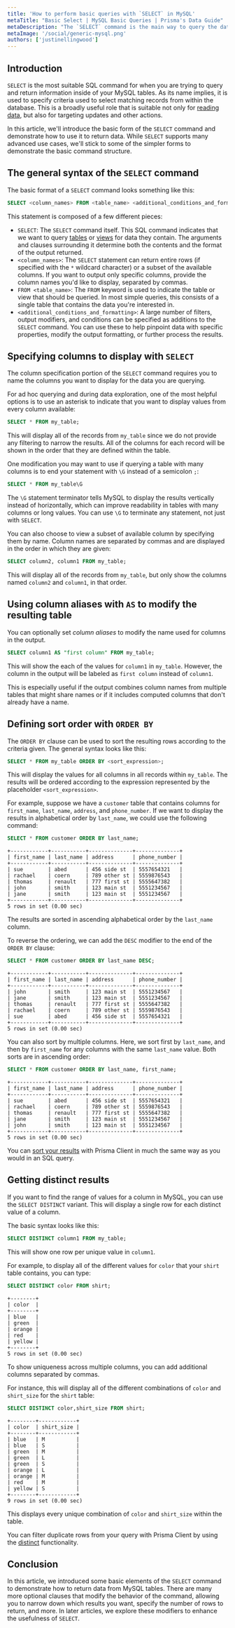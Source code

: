 ```yaml
---
title: 'How to perform basic queries with `SELECT` in MySQL'
metaTitle: "Basic Select | MySQL Basic Queries | Prisma's Data Guide"
metaDescription: "The `SELECT` command is the main way to query the data within tables and views in MySQL.  This guide demonstrates the basic syntax and operation of this highly flexible command."
metaImage: '/social/generic-mysql.png'
authors: ['justinellingwood']
---
```


## Introduction

`SELECT` is the most suitable SQL command for when you are trying to query and return information inside of your MySQL tables.  As its name implies, it is used to specify criteria used to select matching records from within the database.  This is a broadly useful role that is suitable not only for [reading data](/intro/database-glossary#read-operation), but also for targeting updates and other actions.

In this article, we'll introduce the basic form of the `SELECT` command and demonstrate how to use it to return data.  While `SELECT` supports many advanced use cases, we'll stick to some of the simpler forms to demonstrate the basic command structure.

## The general syntax of the `SELECT` command

The basic format of a `SELECT` command looks something like this:

```sql
SELECT <column_names> FROM <table_name> <additional_conditions_and_formatting>;
```

This statement is composed of a few different pieces:

* `SELECT`: The `SELECT` command itself.  This SQL command indicates that we want to query [tables](/intro/database-glossary#table) or [views](/intro/database-glossary#view) for data they contain.  The arguments and clauses surrounding it determine both the contents and the format of the output returned.
* `<column_names>`: The `SELECT` statement can return entire rows (if specified with the `*` wildcard character) or a subset of the available columns.  If you want to output only specific columns, provide the column names you'd like to display, separated by commas.
* `FROM <table_name>`: The `FROM` keyword is used to indicate the table or view that should be queried.  In most simple queries, this consists of a single table that contains the data you're interested in.
* `<additional_conditions_and_formatting>`: A large number of filters, output modifiers, and conditions can be specified as additions to the `SELECT` command.  You can use these to help pinpoint data with specific properties, modify the output formatting, or further process the results.

## Specifying columns to display with `SELECT`

The column specification portion of the `SELECT` command requires you to name the columns you want to display for the data you are querying.

For ad hoc querying and during data exploration, one of the most helpful options is to use an asterisk to indicate that you want to display values from every column available:

```sql
SELECT * FROM my_table;
```

This will display all of the records from `my_table` since we do not provide any filtering to narrow the results.  All of the columns for each record will be shown in the order that they are defined within the table.

One modification you may want to use if querying a table with many columns is to end your statement with `\G` instead of a semicolon `;`:

```sql
SELECT * FROM my_table\G
```

The `\G` statement terminator tells MySQL to display the results vertically instead of horizontally, which can improve readability in tables with many columns or long values.  You can use `\G` to terminate any statement, not just with `SELECT`.

You can also choose to view a subset of available column by specifying them by name.  Column names are separated by commas and are displayed in the order in which they are given:

```sql
SELECT column2, column1 FROM my_table;
```

This will display all of the records from `my_table`, but only show the columns named `column2` and `column1`, in that order.

## Using column aliases with `AS` to modify the resulting table

You can optionally set _column aliases_ to modify the name used for columns in the output.

```sql
SELECT column1 AS "first column" FROM my_table;
```

This will show the each of the values for `column1` in `my_table`.  However, the column in the output will be labeled as `first column` instead of `column1`.

This is especially useful if the output combines column names from multiple tables that might share names or if it includes computed columns that don't already have a name.

## Defining sort order with `ORDER BY`

The `ORDER BY` clause can be used to sort the resulting rows according to the criteria given.  The general syntax looks like this:

```sql
SELECT * FROM my_table ORDER BY <sort_expression>;
```

This will display the values for all columns in all records within `my_table`.  The results will be ordered according to the expression represented by the placeholder `<sort_expression>`.

For example, suppose we have a `customer` table that contains columns for `first_name`, `last_name`, `address`, and `phone_number`.  If we want to display the results in alphabetical order by `last_name`, we could use the following command:

<CodeWithResult>

<Cmd>

```sql
SELECT * FROM customer ORDER BY last_name;
```

</Cmd>

<CmdResult>

```
+------------+-----------+--------------+--------------+
| first_name | last_name | address      | phone_number |
+------------+-----------+--------------+--------------+
| sue        | abed      | 456 side st  | 5557654321   |
| rachael    | coern     | 789 other st | 5559876543   |
| thomas     | renault   | 777 first st | 5555647382   |
| john       | smith     | 123 main st  | 5551234567   |
| jane       | smith     | 123 main st  | 5551234567   |
+------------+-----------+--------------+--------------+
5 rows in set (0.00 sec)
```

</CmdResult>

</CodeWithResult>

The results are sorted in ascending alphabetical order by the `last_name` column.

To reverse the ordering, we can add the `DESC` modifier to the end of the `ORDER BY` clause:

<CodeWithResult>

<Cmd>

```sql
SELECT * FROM customer ORDER BY last_name DESC;
```

</Cmd>

<CmdResult>

```
+------------+-----------+--------------+--------------+
| first_name | last_name | address      | phone_number |
+------------+-----------+--------------+--------------+
| john       | smith     | 123 main st  | 5551234567   |
| jane       | smith     | 123 main st  | 5551234567   |
| thomas     | renault   | 777 first st | 5555647382   |
| rachael    | coern     | 789 other st | 5559876543   |
| sue        | abed      | 456 side st  | 5557654321   |
+------------+-----------+--------------+--------------+
5 rows in set (0.00 sec)
```

</CmdResult>

</CodeWithResult>

You can also sort by multiple columns.  Here, we sort first by `last_name`, and then by `first_name` for any columns with the same `last_name` value.  Both sorts are in ascending order:

<CodeWithResult>

<Cmd>

```sql
SELECT * FROM customer ORDER BY last_name, first_name;
```

</Cmd>

<CmdResult>

```
+------------+-----------+--------------+--------------+
| first_name | last_name | address      | phone_number |
+------------+-----------+--------------+--------------+
| sue        | abed      | 456 side st  | 5557654321   |
| rachael    | coern     | 789 other st | 5559876543   |
| thomas     | renault   | 777 first st | 5555647382   |
| jane       | smith     | 123 main st  | 5551234567   |
| john       | smith     | 123 main st  | 5551234567   |
+------------+-----------+--------------+--------------+
5 rows in set (0.00 sec)
```

</CmdResult>

</CodeWithResult>

<PrismaOutlinks>

You can [sort your results](https://www.prisma.io/docs/concepts/components/prisma-client/filtering-and-sorting) with Prisma Client in much the same way as you would in an SQL query.

</PrismaOutlinks>

## Getting distinct results

If you want to find the range of values for a column in MySQL, you can use the `SELECT DISTINCT` variant.  This will display a single row for each distinct value of a column.

The basic syntax looks like this:

```sql
SELECT DISTINCT column1 FROM my_table;
```

This will show one row per unique value in `column1`.

For example, to display all of the different values for `color` that your `shirt` table contains, you can type:

```sql
SELECT DISTINCT color FROM shirt;
```
```
+--------+
| color  |
+--------+
| blue   |
| green  |
| orange |
| red    |
| yellow |
+--------+
5 rows in set (0.00 sec)
```

To show uniqueness across multiple columns, you can add additional columns separated by commas.

For instance, this will display all of the different combinations of `color` and `shirt_size` for the `shirt` table:

```sql
SELECT DISTINCT color,shirt_size FROM shirt;
```
```
+--------+------------+
| color  | shirt_size |
+--------+------------+
| blue   | M          |
| blue   | S          |
| green  | M          |
| green  | L          |
| green  | S          |
| orange | L          |
| orange | M          |
| red    | M          |
| yellow | S          |
+--------+------------+
9 rows in set (0.00 sec)
```

This displays every unique combination of `color` and `shirt_size` within the table.

<PrismaOutlinks>

You can filter duplicate rows from your query with Prisma Client by using the [distinct](https://www.prisma.io/docs/concepts/components/prisma-client/aggregation-grouping-summarizing#select-distinct) functionality.

</PrismaOutlinks>

## Conclusion

In this article, we introduced some basic elements of the `SELECT` command to demonstrate how to return data from MySQL tables.  There are many more optional clauses that modify the behavior of the command, allowing you to narrow down which results you want, specify the number of rows to return, and more.  In later articles, we explore these modifiers to enhance the usefulness of `SELECT`.
